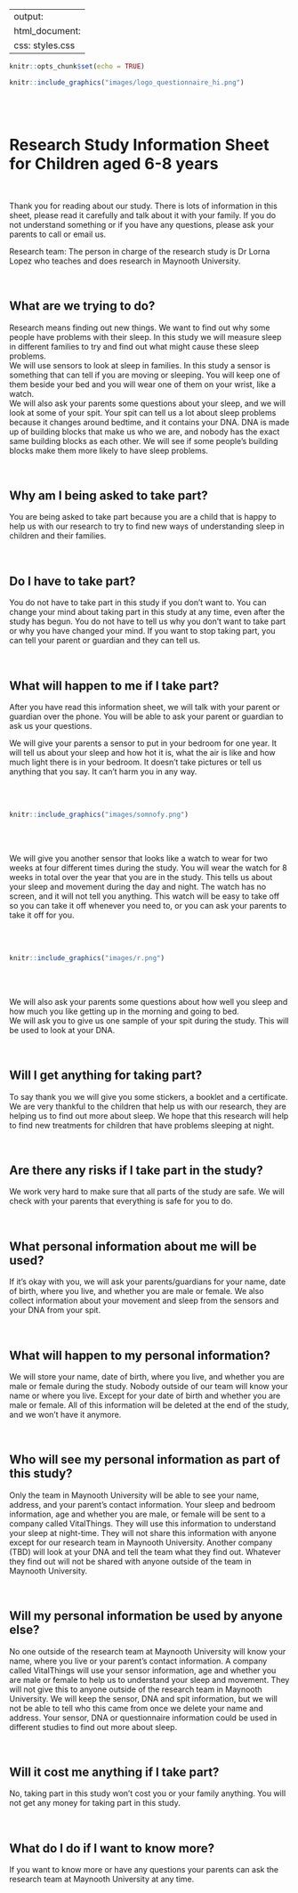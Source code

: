 
---
output: 
  html_document:
    css: styles.css
---




```r
knitr::opts_chunk$set(echo = TRUE)

```
```r
knitr::include_graphics("images/logo_questionnaire_hi.png")
```

<br><br> <!-- Add two line breaks -->

#  Research Study Information Sheet for Children aged 6-8 years
&nbsp;

Thank you for reading about our study. There is lots of information in this sheet, please read it carefully and talk about it with your family. If you do not understand something or if you have any questions, please ask your parents to call or email us.   

Research team: The person in charge of the research study is Dr Lorna Lopez who teaches and does research in Maynooth University. 

&nbsp;

## What are we trying to do?  
Research means finding out new things. We want to find out why some people have problems with their sleep. In this study we will measure sleep in different families to try and find out what might cause these sleep problems.  
We will use sensors to look at sleep in families. In this study a sensor is something that can tell if you are moving or sleeping. You will keep one of them beside your bed and you will wear one of them on your wrist, like a watch.  
We will also ask your parents some questions about your sleep, and we will look at some of your spit. Your spit can tell us a lot about sleep problems because it changes around bedtime, and it contains your DNA. DNA is made up of building blocks that make us who we are, and nobody has the exact same building blocks as each other. We will see if some people’s building blocks make them more likely to have sleep problems.  

&nbsp;

## Why am I being asked to take part?  
You are being asked to take part because you are a child that is happy to help us with our research to try to find new ways of understanding sleep in children and their families.  

&nbsp;

## Do I have to take part?  
You do not have to take part in this study if you don’t want to. You can change your mind about taking part in this study at any time, even after the study has begun.  You do not have to tell us why you don’t want to take part or why you have changed your mind. If you want to stop taking part, you can tell your parent or guardian and they can tell us.  

&nbsp;

## What will happen to me if I take part?  
After you have read this information sheet, we will talk with your parent or guardian over the phone. You will be able to ask your parent or guardian to ask us your questions. 

We will give your parents a sensor to put in your bedroom for one year. It will tell us about your sleep and how hot it is, what the air is like and how much light there is in your bedroom. It doesn’t take pictures or tell us anything that you say. It can’t harm you in any way.  

<br><br> <!-- Add two line breaks -->


```r
knitr::include_graphics("images/somnofy.png")
```

<br><br> <!-- Add two line breaks -->


We will give you another sensor that looks like a watch to wear for two weeks at four different times during the study. You will wear the watch for 8 weeks in total over the year that you are in the study.  This tells us about your sleep and movement during the day and night. The watch has no screen, and it will not tell you anything. This watch will be easy to take off so you can take it off whenever you need to, or you can ask your parents to take it off for you.  

<br><br> <!-- Add two line breaks -->

```r
knitr::include_graphics("images/r.png")
```
<br><br> <!-- Add two line breaks -->

We will also ask your parents some questions about how well you sleep and how much you like getting up in the morning and going to bed.  
We will ask you to give us one sample of your spit during the study. This will be used to look at your DNA.  

&nbsp;

## Will I get anything for taking part?  
To say thank you we will give you some stickers, a booklet and a certificate. 
We are very thankful to the children that help us with our research, they are helping us to find out more about sleep. We hope that this research will help to find new treatments for children that have problems sleeping at night.  

&nbsp;

## Are there any risks if I take part in the study?  
We work very hard to make sure that all parts of the study are safe. We will check with your parents that everything is safe for you to do.

&nbsp;

## What personal information about me will be used?  
If it’s okay with you, we will ask your parents/guardians for your name, date of birth, where you live, and whether you are male or female. We also collect information about your movement and sleep from the sensors and your DNA from your spit. 

&nbsp;

## What will happen to my personal information?  
We will store your name, date of birth, where you live, and whether you are male or female during the study. Nobody outside of our team will know your name or where you live. Except for your date of birth and whether you are male or female. All of this information will be deleted at the end of the study, and we won’t have it anymore. 

&nbsp;

## Who will see my personal information as part of this study?  
Only the team in Maynooth University will be able to see your name, address, and your parent’s contact information.
Your sleep and bedroom information, age and whether you are male, or female will be sent to a company called VitalThings. They will use this information to understand your sleep at night-time. They will not share this information with anyone except for our research team in Maynooth University. Another company (TBD) will look at your DNA and tell the team what they find out. Whatever they find out will not be shared with anyone outside of the team in Maynooth University. 
 
&nbsp;

## Will my personal information be used by anyone else?  
No one outside of the research team at Maynooth University will know your name, where you live or your parent’s contact information.
A company called VitalThings will use your sensor information, age and whether you are male or female to help us to understand your sleep and movement. They will not give this to anyone outside of the research team in Maynooth University. We will keep the sensor, DNA and spit information, but we will not be able to tell who this came from once we delete your name and address. Your sensor, DNA or questionnaire information could be used in different studies to find out more about sleep. 

&nbsp;

## Will it cost me anything if I take part?  
No, taking part in this study won’t cost you or your family anything. You will not get any money for taking part in this study.  
 
&nbsp;

## What do I do if I want to know more?  
If you want to know more or have any questions your parents can ask the research team at Maynooth University at any time.




